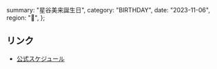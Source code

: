   summary: "星谷美来誕生日",
  category: "BIRTHDAY",
  date: "2023-11-06",
  region: "🎂",
};

## リンク

- [公式スケジュール](https://takanenonadeshiko.jp/?p=278)
